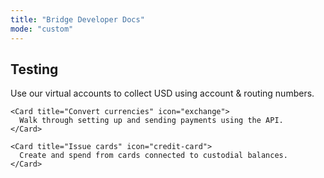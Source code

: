 ```yaml
---
title: "Bridge Developer Docs"
mode: "custom"
---
```


## Testing

<div className="max-w-4xl mx-auto">
  <Columns cols={3}>
    <Card title="Accept fiat payments" icon="dollar-sign">
      Use our virtual accounts to collect USD using account & routing numbers.
    </Card>
    
    <Card title="Convert currencies" icon="exchange">
      Walk through setting up and sending payments using the API.
    </Card>
    
    <Card title="Issue cards" icon="credit-card">
      Create and spend from cards connected to custodial balances.
    </Card>
  </Columns>
</div>